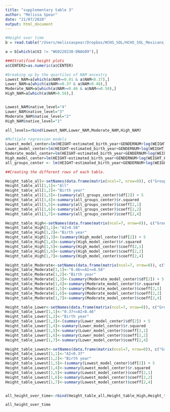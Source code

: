 ```yaml
---
title: "supplementary table 3"
author: "Melissa Spear"
date: "21/07/2020"
output: html_document
---
```




```r
#Height over time
b = read.table("/Users/melissaspear/Dropbox/HCHS_SOL/HCHS_SOL_Mexicans_admixed_95_full_pheno_010919.txt",header=T, sep='\t')

a = b[which(a$V2 != "WG0228238-DNAG09"),]

###Stratified height plots
a$CENTER2=as.numeric(a$CENTER)

#breaking up by the quartiles of NAM ancestry 
Lowest_NAM=a[which(a$NAM>=0.01 & a$NAM<0.37),]
Lower_NAM=a[which(a$NAM>=0.37 & a$NAM<0.46),]
Moderate_NAM=a[which(a$NAM>=0.46 & a$NAM<=0.58),]
High_NAM=a[which(a$NAM>0.58),]


Lowest_NAM$native_level="4"
Lower_NAM$native_level="3"
Moderate_NAM$native_level="2"
High_NAM$native_level="1"

all_levels=rbind(Lowest_NAM,Lower_NAM,Moderate_NAM,High_NAM)

```

```r
#Multiple regression models 
Lowest_model_center=lm(HEIGHT~estimated_birth_year+GENDERNUM+log(WEIGHT_FINAL_NORM_OVERALL)+CENTER2,data=Lowest_NAM)
Lower_model_center=lm(HEIGHT~estimated_birth_year+GENDERNUM+log(WEIGHT_FINAL_NORM_OVERALL)+CENTER2,data=Lower_NAM)
Moderate_model_center=lm(HEIGHT~estimated_birth_year+GENDERNUM+log(WEIGHT_FINAL_NORM_OVERALL)+CENTER2,data=Moderate_NAM)
High_model_center=lm(HEIGHT~estimated_birth_year+GENDERNUM+log(WEIGHT_FINAL_NORM_OVERALL)+CENTER2,data=High_NAM)
all_groups_center <- lm(HEIGHT~estimated_birth_year+GENDERNUM+log(WEIGHT_FINAL_NORM_OVERALL)+CENTER2,data=all_levels)
```

```r
##Creating the different rows of each table.

Height_table_all<-setNames(data.frame(matrix(ncol=7, nrow=0)), c("Group","X","N","R2","Effect","Std.Err","P"))
Height_table_all[1,1]<-"All"
Height_table_all[1,2]<-"Birth year"
Height_table_all[1,3]<-(summary(all_groups_center)$df[2]) + 5
Height_table_all[1,4]<-summary(all_groups_center)$r.squared
Height_table_all[1,5]<-summary(all_groups_center)$coeff[2,1]
Height_table_all[1,6]<-summary(all_groups_center)$coeff[2,2]
Height_table_all[1,7]<-summary(all_groups_center)$coeff[2,4]

Height_table_High<-setNames(data.frame(matrix(ncol=7, nrow=0)), c("Group","X","N","R2","Effect","Std.Err","P"))
Height_table_High[1,1]<-"AI>0.58"
Height_table_High[1,2]<-"Birth year"
Height_table_High[1,3]<-(summary(High_model_center)$df[2]) + 5
Height_table_High[1,4]<-summary(High_model_center)$r.squared
Height_table_High[1,5]<-summary(High_model_center)$coeff[2,1]
Height_table_High[1,6]<-summary(High_model_center)$coeff[2,2]
Height_table_High[1,7]<-summary(High_model_center)$coeff[2,4]

Height_table_Moderate<-setNames(data.frame(matrix(ncol=7, nrow=0)), c("Group","X","N","R2","Effect","Std.Err","P"))
Height_table_Moderate[1,1]<-"0.46<=AI<=0.58"
Height_table_Moderate[1,2]<-"Birth year"
Height_table_Moderate[1,3]<-(summary(Moderate_model_center)$df[2]) + 5
Height_table_Moderate[1,4]<-summary(Moderate_model_center)$r.squared
Height_table_Moderate[1,5]<-summary(Moderate_model_center)$coeff[2,1]
Height_table_Moderate[1,6]<-summary(Moderate_model_center)$coeff[2,2]
Height_table_Moderate[1,7]<-summary(Moderate_model_center)$coeff[2,4]

Height_table_Lower<-setNames(data.frame(matrix(ncol=7, nrow=0)), c("Group","X","N","R2","Effect","Std.Err","P"))
Height_table_Lower[1,1]<-"0.37<=AI<0.46"
Height_table_Lower[1,2]<-"Birth year"
Height_table_Lower[1,3]<-(summary(Lower_model_center)$df[2]) + 5
Height_table_Lower[1,4]<-summary(Lower_model_center)$r.squared
Height_table_Lower[1,5]<-summary(Lower_model_center)$coeff[2,1]
Height_table_Lower[1,6]<-summary(Lower_model_center)$coeff[2,2]
Height_table_Lower[1,7]<-summary(Lower_model_center)$coeff[2,4]

Height_table_Lowest<-setNames(data.frame(matrix(ncol=7, nrow=0)), c("Group","X","N","R2","Effect","Std.Err","P"))
Height_table_Lowest[1,1]<-"AI<0.37"
Height_table_Lowest[1,2]<-"Birth year"
Height_table_Lowest[1,3]<-(summary(Lowest_model_center)$df[2]) + 5
Height_table_Lowest[1,4]<-summary(Lowest_model_center)$r.squared
Height_table_Lowest[1,5]<-summary(Lowest_model_center)$coeff[2,1]
Height_table_Lowest[1,6]<-summary(Lowest_model_center)$coeff[2,2]
Height_table_Lowest[1,7]<-summary(Lowest_model_center)$coeff[2,4]


all_height_over_time<-rbind(Height_table_all,Height_table_High,Height_table_Moderate,Height_table_Lower,Height_table_Lowest)

all_height_over_time
```